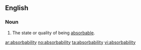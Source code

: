 ==English==

===Noun===
{{en-noun|absorbabilities}}

# The state or quality of being [[absorbable]].

[[ar:absorbability]]
[[no:absorbability]]
[[ta:absorbability]]
[[vi:absorbability]]